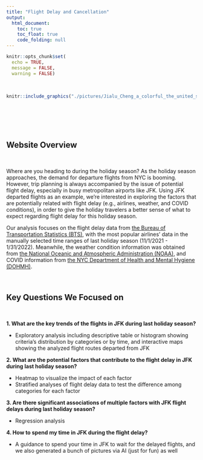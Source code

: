 ```yaml
---
title: "Flight Delay and Cancellation"
output: 
  html_document:
    toc: true
    toc_float: true
    code_folding: null
---
```


```r
knitr::opts_chunk$set(
  echo = TRUE,
  message = FALSE,
  warning = FALSE)
```

<style type="text/css">

h1.title {
  text-align: center;
}

</style>

&nbsp;

```r
knitr::include_graphics("./pictures/Jialu_Cheng_a_colorful_the_united_states_flight_route_map.png")
```

&nbsp;

<br>
<br>

## Website Overview
<br>

Where are you heading to during the holiday season? As the holiday season approaches, the demand for departure flights from NYC is booming. However, trip planning is always accompanied by the issue of potential flight delay, especially in busy metropolitan airports like JFK. Using JFK departed flights as an example, we’re interested in exploring the factors that are potentially related with flight delay (e.g., airlines, weather, and COVID conditions), in order to give the holiday travelers a better sense of what to expect regarding flight delay for this holiday season. 

Our analysis focuses on the flight delay data from [the Bureau of Transportation Statistics (BTS)](https://www.transtats.bts.gov/ONTIME/), with the most popular airlines’ data in the manually selected time ranges of last holiday season (11/1/2021 - 1/31/2022). Meanwhile, the weather condition information was obtained from [the National Oceanic and Atmospheric Administration (NOAA)](https://www.ncdc.noaa.gov/cdo-web/datatools/lcd), and COVID information from [the NYC Department of Health and Mental Hygiene (DOHMH)](https://data.cityofnewyork.us/Health/COVID-19-Daily-Counts-of-Cases-Hospitalizations-an/rc75-m7u3). 

&nbsp;

## Key Questions We Focused on

<br>

**1. What are the key trends of the flights in JFK during last holiday season?**

  *  Exploratory analysis including descriptive table or histogram showing criteria’s distribution by categories or by time, and interactive maps showing the analyzed flight routes departed from JFK
  
  
**2. What are the potential factors that contribute to the flight delay in JFK during last holiday season?**

  *  Heatmap to visualize the impact of each factor
  *  Stratified analyses of flight delay data to test the difference among categories for each factor
  
  
**3. Are there significant associations of multiple factors with JFK flight delays during last holiday season?**

  *  Regression analysis


**4. How to spend my time in JFK during the flight delay?**

  *  A guidance to spend your time in JFK to wait for the delayed flights, and we also generated a bunch of pictures via AI (just for fun) as well

<div class="tocify-extend-page" data-unique="tocify-extend-page" style="height: 0;"></div>

